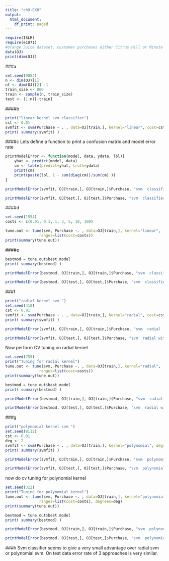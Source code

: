 ```yaml
---
title: "ch9-EX8"
output:
  html_document:
    df_print: paged
---
```


```r
require(ISLR)
require(e1071)
#orange Juice dataset. customer purchases either Citrus Hill or Minute Maid Orange Juice
data(OJ)
print(dim(OJ))
```


###a
```r
set.seed(9004)
n <- dim(OJ)[1]
nf <- dim(OJ)[2] -1
train_size <- 800 
train <- sample(n, train_size)
test <- (1:n)[-train]

```

####b
```r
print("linear kernel svm classifier")
cst <- 0.01
svmfit <- svm(Purchase ~ . , data=OJ[train,], kernel="linear", cost=cst)
print( summary(svmfit) )
```


####c
Lets define  a function to print a confusion matrix and model error rate
```r
printModelError <- function(model, data, ydata, lbl){
    yhat <- predict(model, data)
    cm <- table(predict=yhat, truth=ydata)
    print(cm)
    print(paste(lbl, 1 - sum(diag(cm))/sum(cm) ))
}
```

```r
printModelError(svmfit, OJ[train,], OJ[train,]$Purchase, "svm  classifier  cost=0.01  train error")

printModelError(svmfit, OJ[test,], OJ[test,]$Purchase, "svm  classifier  cost=0.01  test error")

```


####d
```r
set.seed(1554)
costs <- c(0.01, 0.1, 1, 3, 5, 10, 100)

tune.out <- tune(svm, Purchase ~. , data=OJ[train,], kernel="linear", 
               ranges=list(cost=costs))
print(summary(tune.out))

```

####e
```r
bestmod = tune.out$best.model
print( summary(bestmod) )

printModelError(bestmod, OJ[train,], OJ[train,]$Purchase, "svm  classifier  with best cost  train error")

printModelError(bestmod, OJ[test,], OJ[test,]$Purchase, "svm  classifier  with best cost test error")

```

###f
```r
print("radial kernel svm ")
set.seed(410)
cst <- 0.01
svmfit <- svm(Purchase ~ . , data=OJ[train,], kernel="radial", cost=cst)
print( summary(svmfit) )

printModelError(svmfit, OJ[train,], OJ[train,]$Purchase, "svm  radial  with cost=0.01 train error")

printModelError(svmfit, OJ[test,], OJ[test,]$Purchase, "svm  radial with cost=0.01  test error")

```

Now perform  CV tuning on radial kernel

```r
set.seed(755)
print("Tuning for radial kernel")
tune.out <- tune(svm, Purchase ~. , data=OJ[train,], kernel="radial", 
               ranges=list(cost=costs))
print(summary(tune.out))

bestmod = tune.out$best.model
print( summary(bestmod) )

printModelError(bestmod, OJ[train,], OJ[train,]$Purchase, "svm  radial  with best cost train error")

printModelError(bestmod, OJ[test,], OJ[test,]$Purchase, "svm  radial with best cost  test error")

```

###g
```r
print("polynomial kernel svm ")
set.seed(8112)
cst <- 0.01
deg <- 2
svmfit <- svm(Purchase ~ . , data=OJ[train,], kernel="polynomial", degrees=deg, cost=cst)
print( summary(svmfit) )

printModelError(svmfit, OJ[train,], OJ[train,]$Purchase, "svm  polynomial  with cost=0.01 train error")

printModelError(svmfit, OJ[test,], OJ[test,]$Purchase, "svm  polynomial with cost=0.01  test error")
```

now do cv tuning for polynomial kernel

```r
set.seed(322)
print("Tuning for polynomial kernel")
tune.out <- tune(svm, Purchase ~. , data=OJ[train,], kernel="polynomial", 
               ranges=list(cost=costs), degrees=deg)
print(summary(tune.out))

bestmod = tune.out$best.model
print( summary(bestmod) )

printModelError(bestmod, OJ[train,], OJ[train,]$Purchase, "svm  polynomial  with best cost train error")

printModelError(bestmod, OJ[test,], OJ[test,]$Purchase, "svm  polynomial with best cost  test error")
```


###h
Svm classifier seems to give a very small advantage over radial svm or polynomial svm. On test data  error rate  of 3 approaches is very similar.  

